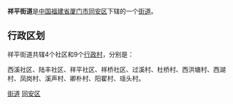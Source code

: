 {{中国乡级行政区
|景观照片文件名 = 
|景观照片描述 = 
|汉语拼音 = 
|其他语言 = 
|其他语言名称 = 
|旧称 = 
|地名出处 = 
|位置图文件名 = 
|位置图描述 = 
|自定义图片= 
|建置时间 = 
|政府驻地 = 
|毗邻 = 
|总面积 = 
|总人口 = 
|总人口年份 = 
|户籍人口 = 
|户籍人口年份 = 
|常住人口 = 
|常住人口年份 = 
|人口密度 = 
|GDP = 
|GDP年份 = 
|邮政编码 = 
|电话区号 = 592
|官方网站 = 
|网站名称 = 
|35/02/12/002/000}}
'''祥平街道'''是[[中华人民共和国|中国]][[福建省|福建省]][[厦门市|厦门市]][[同安区|同安区]]下辖的一个[[街道|街道]]。

== 行政区划 ==

祥平街道共辖4个社区和9个[[行政村|行政村]]，分别是：

西溪社区、陆丰社区、祥平社区、祥桥社区、过溪村、杜桥村、西洪塘村、西湖村、凤岗村、溪声村、卿朴村、阳翟村、瑶头村。

{{同安区行政区划}}
{{福建小作品}}

[[Category:同安区行政区划|街道]]
[[Category:厦门街道_(行政区划)|同安区]]